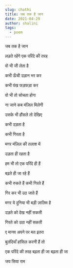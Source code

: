 ```yaml
---
slug: chathi
title: जब तक है जान
date: 2021-04-29
author: shalini
tags:
  - poem
---
```

जब तक है जान 

लड़ते रहेंगे एक परिंदे की तरह 

वो भी जी लेता है 

कभी ऊँची उड़ान भर कर 

कभी पंख फड़फड़ा कर 

वो भी तो सोचता होगा 

ना जाने कब मंज़िल मिलेगी 

उसके भी हौंसले तो देखिए 

कभी उड़ता है 

कभी गिरता है 

मगर मंज़िल की तलाश में 

उड़ता ही रहता है 

हम भी तो एक परिंदे ही हैं 

बढ़ते ही जा रहे हैं 

कभी रुकते हैं कभी गिरते हैं 

गिर कर भी उठ जाते हैं 

मगर ये दुनिया भी बड़ी ज़ालिम है 

उड़ते को देख  नहीं   सकती 

गिरते को उठा नहीं सकती 

ए मानव अपने पर मत इतरा

बुलंदियाँ हांसिल करनी हैं तो 

एक परिंदे की तरह बढ़ता ही जा बढ़ता ही जा 

जय सिया राम